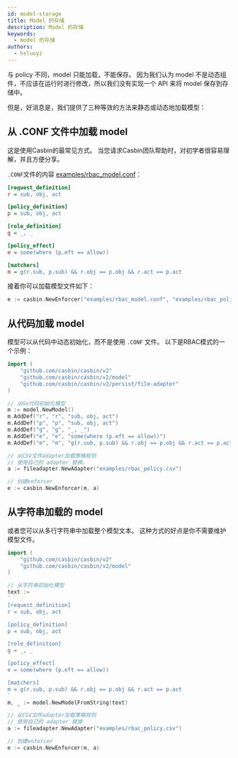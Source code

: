 ```yaml
---
id: model-storage
title: Model 的存储
description: Model 的存储
keywords:
  - model 的存储
authors:
  - hsluoyz
---
```


与 policy 不同，model 只能加载，不能保存。 因为我们认为 model 不是动态组件，不应该在运行时进行修改，所以我们没有实现一个 API 来将 model 保存到存储中。

但是，好消息是，我们提供了三种等效的方法来静态或动态地加载模型：

## 从 .CONF 文件中加载 model

这是使用Casbin的最常见方式。 当您请求Casbin团队帮助时，对初学者很容易理解，并且方便分享。

`.CONF`文件的内容 [examples/rbac_model.conf](https://github.com/casbin/casbin/blob/master/examples/rbac_model.conf)：

```ini
[request_definition]
r = sub, obj, act

[policy_definition]
p = sub, obj, act

[role_definition]
g = _, _

[policy_effect]
e = some(where (p.eft == allow))

[matchers]
m = g(r.sub, p.sub) && r.obj == p.obj && r.act == p.act
```

接着你可以加载模型文件如下：

```go
e := casbin.NewEnforcer("examples/rbac_model.conf", "examples/rbac_policy.csv")
```

## 从代码加载 model

模型可以从代码中动态初始化，而不是使用 `.CONF` 文件。 以下是RBAC模式的一个示例：

```go
import (
    "github.com/casbin/casbin/v2"
    "github.com/casbin/casbin/v2/model"
    "github.com/casbin/casbin/v2/persist/file-adapter"
)

// 从Go代码初始化模型
m := model.NewModel()
m.AddDef("r", "r", "sub, obj, act")
m.AddDef("p", "p", "sub, obj, act")
m.AddDef("g", "g", "_, _")
m.AddDef("e", "e", "some(where (p.eft == allow))")
m.AddDef("m", "m", "g(r.sub, p.sub) && r.obj == p.obj && r.act == p.act")

// 从CSV文件adapter加载策略规则
// 使用自己的 adapter 替换。
a := fileadapter.NewAdapter("examples/rbac_policy.csv")

// 创建enforcer
e := casbin.NewEnforcer(m, a)
```

## 从字符串加载的 model

或者您可以从多行字符串中加载整个模型文本。 这种方式的好点是你不需要维护模型文件。

```go
import (
    "github.com/casbin/casbin/v2"
    "github.com/casbin/casbin/v2/model"
)

// 从字符串初始化模型
text :=
`
[request_definition]
r = sub, obj, act

[policy_definition]
p = sub, obj, act

[role_definition]
g = _, _

[policy_effect]
e = some(where (p.eft == allow))

[matchers]
m = g(r.sub, p.sub) && r.obj == p.obj && r.act == p.act
`
m, _ := model.NewModelFromString(text)

// 从CSV文件adapter加载策略规则
// 使用自己的 adapter 替换
a := fileadapter.NewAdapter("examples/rbac_policy.csv")

// 创建enforcer
e := casbin.NewEnforcer(m, a)
```
